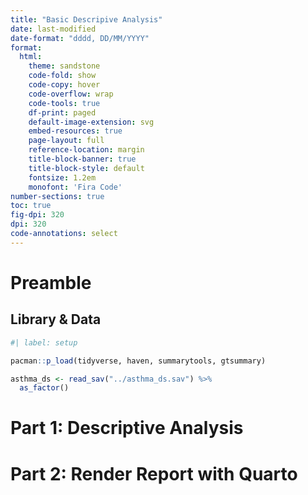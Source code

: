 ```yaml
---
title: "Basic Descripive Analysis"
date: last-modified
date-format: "dddd, DD/MM/YYYY"
format: 
  html:
    theme: sandstone
    code-fold: show
    code-copy: hover
    code-overflow: wrap
    code-tools: true
    df-print: paged
    default-image-extension: svg
    embed-resources: true
    page-layout: full
    reference-location: margin
    title-block-banner: true
    title-block-style: default
    fontsize: 1.2em
    monofont: 'Fira Code'
number-sections: true
toc: true
fig-dpi: 320
dpi: 320
code-annotations: select
---
```


# Preamble

## Library & Data

```r
#| label: setup

pacman::p_load(tidyverse, haven, summarytools, gtsummary)

asthma_ds <- read_sav("../asthma_ds.sav") %>% 
  as_factor()

```


# Part 1: Descriptive Analysis

# Part 2: Render Report with Quarto
